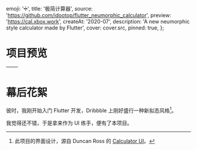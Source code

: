 
  emoji: '➗',
  title: '极简计算器',
  source: 'https://github.com/idootop/flutter_neumorphic_calculator',
  preview: 'https://cal.xbox.work',
  createAt: '2020-07',
  description: 'A new neumorphic style calculator made by Flutter',
  cover: cover.src,
  pinned: true,
};

# 项目预览



| <TableImage src={img1.src} alt='归零'/> | <TableImage src={img2.src} alt='百分比计算'/> |
| :-------------------------------------: | --------------------------------------------- |

# 幕后花絮

彼时，我刚开始入门 Flutter 开发，Dribbble 上刚好盛行一种新拟态风格[^1]。

我觉得还不错，于是拿来作为 UI 练手，便有了本项目。

[^1]: 此项目的界面设计，源自 Duncan Ross 的 [Calculator UI](https://dribbble.com/shots/10076573-Calculator-UI)。
